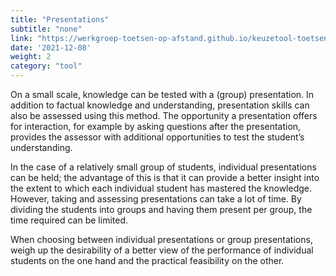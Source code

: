 ```yaml
---
title: "Presentations"
subtitle: "none"
link: "https://werkgroep-toetsen-op-afstand.github.io/keuzetool-toetsen/en/methods/presentation/"
date: '2021-12-08'
weight: 2
category: "tool"
---
```


On a small scale, knowledge can be tested with a (group) presentation. In addition to factual knowledge and understanding, presentation skills can also be assessed using this method. The opportunity a presentation offers for interaction, for example by asking questions after the presentation, provides the assessor with additional opportunities to test the student's understanding.

In the case of a relatively small group of students, individual presentations can be held; the advantage of this is that it can provide a better insight into the extent to which each individual student has mastered the knowledge. However, taking and assessing presentations can take a lot of time. By dividing the students into groups and having them present per group, the time required can be limited.

When choosing between individual presentations or group presentations, weigh up the desirability of a better view of the performance of individual students on the one hand and the practical feasibility on the other.
